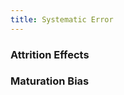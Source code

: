 ```yaml
---
title: Systematic Error
---
```


:::{layout-ncol="3"}

### Attrition Effects


### Maturation Bias


:::